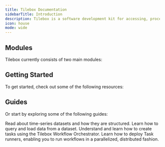 ```yaml
---
title: Tilebox Documentation
sidebarTitle: Introduction
description: Tilebox is a software development kit for accessing, processing and distributing remote sensing satellite data, from raw data to insight. It bridges the gap between the types of software scientists, data scientists and engineers write, and backend systems that software engineers write.
icon: house
mode: wide
---
```



## Modules

Tilebox currently consists of two main modules:

<CardGroup cols={3}>
  <HeroCard
    img="https://raw.githubusercontent.com/tilebox/docs/main/assets/tilebox-datasets-hero.svg"
    title="Datasets"
    description="A data access module with upstream integrations to space service providers that gives instant data access to scientists through high performance APIs and an intuitive Python client"
    href="/datasets/introduction"
  />
  <HeroCard
    img="https://raw.githubusercontent.com/tilebox/docs/main/assets/tilebox-workflows-hero.svg"
    title="Workflows"
    description="A parallel processing engine that allows the intuitive creation of dynamic tasks that can be parallelized out of the box and executed across compute environments – on-premise as well as in auto-scaling clusters in public clouds"
    href="/workflows/introduction"
  />
</CardGroup>

## Getting Started

To get started, check out some of the following resources:

<CardGroup cols={3}>
  <Card
    title="Tilebox Console"
    icon="terminal"
    href="/console"
    horizontal
  />
  <Card
    title="Create an API Key"
    icon="key"
    href="/authentication"
    horizontal
  />
  <Card
    title="Quickstart"
    icon="rocket"
    href="/quickstart"
    horizontal
  />
</CardGroup>

## Guides

Or start by exploring some of the following guides:

<CardGroup cols={2}>
  <Card
    title="Timeseries Datasets"
    icon="database"
    href="/datasets/introduction"
  >
    Read about time-series datasets and how they are structured.
  </Card>
  <Card
    title="Loading Data"
    icon="download"
    href="/datasets/loading-data"
  >
    Learn how to query and load data from a dataset.
  </Card>
  <Card
    title="Create Tasks"
    icon="laptop-code"
    href="/workflows/tasks"
  >
    Understand and learn how to create tasks using the Tilebox Workflow Orchestrator.
  </Card>
  <Card
    title="Setting up Task Runners"
    icon="network-wired"
    href="/workflows/task-runners">
    Learn how to deploy Task runners, enabling you to run workflows in a parallelized, distributed fashion.
  </Card>
</CardGroup>

